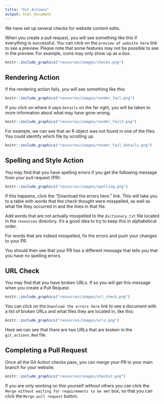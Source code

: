 ```yaml
---
title: "Git Actions"
output: html_document
---
```



We have set up several checks for website content edits.

When you create a pull request, you will see something like this if everything is successful. You can click on the `preview of website here` link to see a preview. Please note that some features may not be possible to see in the preview. For example, icons may only show up as a box.

```r
knitr::include_graphics("resources/images/checks.png")
```

## Rendering Action

If the rendering action fails, you will see something like this:

```r
knitr::include_graphics("resources/images/render_fail.png")
```

If you click on where it says `Details` on the far right, you will be taken to more information about what may have gone wrong.

```r
knitr::include_graphics("resources/images/render_fail2.png")
```


For example, we can see that an R object was not found in one of the files. You could identify which file by scrolling up.

```r
knitr::include_graphics("resources/images/render_fail_details.png")
```

## Spelling and Style Action

You may find that you have spelling errors if you get the following message from your pull request (PR):

```r
knitr::include_graphics("resources/images/spelling.png")
```

If this happens, click the "Download the errors here." link. This will take you to a table with words that the check thought were misspelled, as well as what file they occurred in and the lines in that file.

Add words that are not actually misspelled to the `dictionary.txt` file located in the `resources` directory. It's a good idea to try to keep this in alphabetical order.

For words that are indeed misspelled, fix the errors and push your changes to your PR. 

You should then see that your PR has a different message that tells you that you have no spelling errors.

## URL Check

You may find that you have broken URLs. If so you will get this message when you create a Pull Request.

```r
knitr::include_graphics("resources/images/url_check.png")
```
You can click on the `Download the errors here` link to see a document with a list of broken URLs and what files they are located in, like this:

```r
knitr::include_graphics("resources/images/urls.png")
```

Here we can see that there are two URLs that are broken in the `git_actions.Rmd` file.

## Completing a Pull Request

Once all the Git Action checks pass, you can merge your PR to your main branch for your website.

```r
knitr::include_graphics("resources/images/checks2.png")
```

If you are only working on this yourself without others you can click the `Merge without waiting for requirements to be met` box, so that you can click the `Merge pull request` button. 


